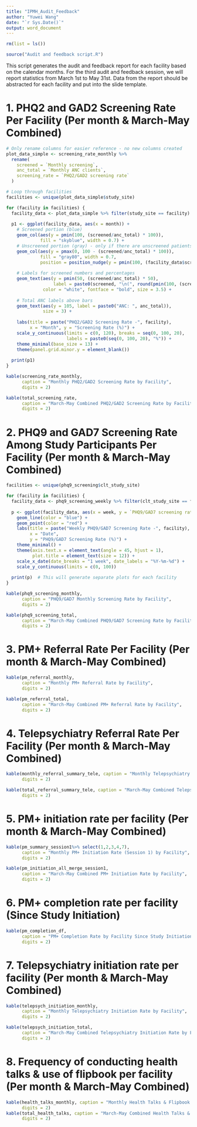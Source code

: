 ```yaml
---
title: "IPMH_Audit_Feedback"
author: "Yuwei Wang"
date: "`r Sys.Date()`"
output: word_document
---
```


```r
rm(list = ls())

source("Audit and feedback script.R")
```

This script generates the audit and feedback report for each facility based on the calendar months. For the third audit and feedback session, we will report statistics from March 1st to May 31st. Data from the report should be abstracted for each facility and put into the slide template.

# 1. PHQ2 and GAD2 Screening Rate Per Facility (Per month & March-May Combined)

```r
# Only rename columns for easier reference - no new columns created
plot_data_simple <- screening_rate_monthly %>%
  rename(
    screened = `Monthly screening`,
    anc_total = `Monthly ANC clients`,
    screening_rate = `PHQ2/GAD2 screening rate`
  )

# Loop through facilities
facilities <- unique(plot_data_simple$study_site)

for (facility in facilities) {
  facility_data <- plot_data_simple %>% filter(study_site == facility)
  
  p1 <- ggplot(facility_data, aes(x = month)) +
    # Screened portion (blue)
    geom_col(aes(y = pmin(100, (screened/anc_total) * 100)), 
             fill = "skyblue", width = 0.7) +
    # Unscreened portion (gray) - only if there are unscreened patients
    geom_col(aes(y = pmax(0, 100 - (screened/anc_total) * 100)), 
             fill = "gray80", width = 0.7,
             position = position_nudge(y = pmin(100, (facility_data$screened/facility_data$anc_total) * 100))) +
    
    # Labels for screened numbers and percentages
    geom_text(aes(y = pmin(50, (screened/anc_total) * 50),
                  label = paste0(screened, "\n(", round(pmin(100, (screened/anc_total) * 100), 1), "%)")),
              color = "white", fontface = "bold", size = 3.5) +
    
    # Total ANC labels above bars
    geom_text(aes(y = 105, label = paste0("ANC: ", anc_total)),
              size = 3) +
    
    labs(title = paste("PHQ2/GAD2 Screening Rate -", facility),
         x = "Month", y = "Screening Rate (%)") +
    scale_y_continuous(limits = c(0, 120), breaks = seq(0, 100, 20),
                       labels = paste0(seq(0, 100, 20), "%")) +
    theme_minimal(base_size = 13) +
    theme(panel.grid.minor.y = element_blank())
  
  print(p1)
}
```

```r
kable(screening_rate_monthly, 
      caption = "Monthly PHQ2/GAD2 Screening Rate by Facility",
      digits = 2)
```

```r
kable(total_screening_rate, 
      caption = "March-May Combined PHQ2/GAD2 Screening Rate by Facility",
      digits = 2)
```

\newpage

# 2. PHQ9 and GAD7 Screening Rate Among Study Participants Per Facility (Per month & March-May Combined)

```r
facilities <- unique(phq9_screening$clt_study_site)

for (facility in facilities) {
  facility_data <- phq9_screening_weekly %>% filter(clt_study_site == facility)
  
  p <- ggplot(facility_data, aes(x = week, y = `PHQ9/GAD7 screening rate`)) +
    geom_line(color = "blue") + 
    geom_point(color = "red") +
    labs(title = paste("Weekly PHQ9/GAD7 Screening Rate -", facility),
         x = "Date", 
         y = "PHQ9/GAD7 Screening Rate (%)") +
    theme_minimal() +
    theme(axis.text.x = element_text(angle = 45, hjust = 1),
          plot.title = element_text(size = 12)) +
    scale_x_date(date_breaks = "1 week", date_labels = "%Y-%m-%d") +
    scale_y_continuous(limits = c(0, 100))
  
  print(p)  # This will generate separate plots for each facility
}
```

```r
kable(phq9_screening_monthly, 
      caption = "PHQ9/GAD7 Monthly Screening Rate by Facility",
      digits = 2)
```

```r
kable(phq9_screening_total, 
      caption = "March-May Combined PHQ9/GAD7 Screening Rate by Facility",
      digits = 2)
```

\newpage

# 3. PM+ Referral Rate Per Facility (Per month & March-May Combined)

```r
kable(pm_referral_monthly, 
      caption = "Monthly PM+ Referral Rate by Facility",
      digits = 2)

kable(pm_referral_total,
      caption = "March-May Combined PM+ Referral Rate by Facility",
      digits = 2)
```

\newpage

# 4. Telepsychiatry Referral Rate Per Facility (Per month & March-May Combined)

```r
kable(monthly_referral_summary_tele, caption = "Monthly Telepsychiatry Referral Rate by Facility",
      digits = 2)

kable(total_referral_summary_tele, caption = "March-May Combined Telepsychiatry Referral Rate by Facility",
      digits = 2)
```

\newpage

# 5. PM+ initiation rate per facility (Per month & March-May Combined)

```r
kable(pm_summary_session1%>% select(1,2,3,4,7), 
      caption = "Monthly PM+ Initiation Rate (Session 1) by Facility",
      digits = 2)

kable(pm_initiation_all_merge_session1,
      caption = "March-May Combined PM+ Initiation Rate by Facility",
      digits = 2)
```
\newpage

# 6. PM+ completion rate per facility (Since Study Initiation)

```r
kable(pm_completion_df, 
      caption = "PM+ Completion Rate by Facility Since Study Initiation",
      digits = 2)
```

\newpage

# 7. Telepsychiatry initiation rate per facility (Per month & March-May Combined)

```r
kable(telepsych_initiation_monthly, 
      caption = "Monthly Telepsychiatry Initiation Rate by Facility",
      digits = 2)

kable(telepsych_initiation_total,
      caption = "March-May Combined Telepsychiatry Initiation Rate by Facility",
      digits = 2)
```

\newpage

# 8. Frequency of conducting health talks & use of flipbook per facility (Per month & March-May Combined)

```r
kable(health_talks_monthly, caption = "Monthly Health Talks & Flipbook Usage by Facility",
      digits = 2)
kable(total_health_talks, caption = "March-May Combined Health Talks & Flipbook Usage by Facility",
      digits = 2)
```
